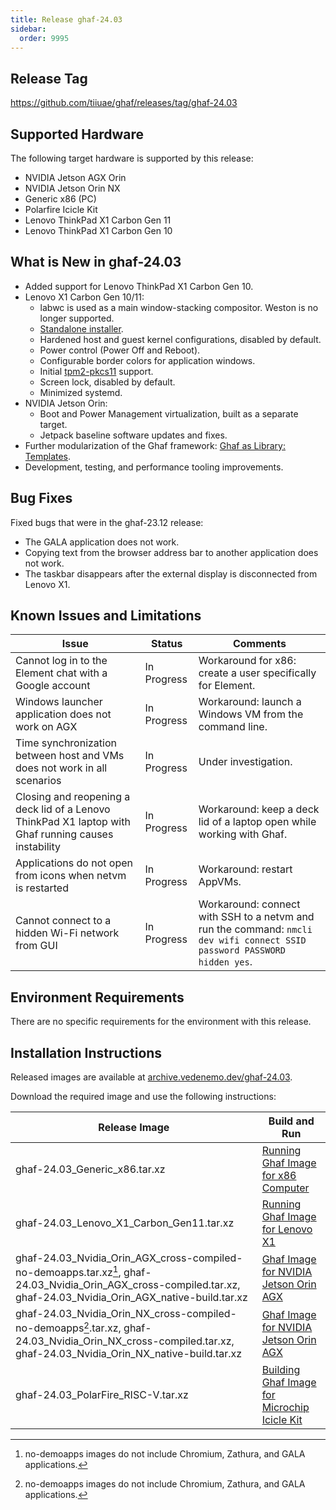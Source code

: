 ```yaml
---
title: Release ghaf-24.03
sidebar:
  order: 9995
---
```


## Release Tag

https://github.com/tiiuae/ghaf/releases/tag/ghaf-24.03

## Supported Hardware

The following target hardware is supported by this release:

- NVIDIA Jetson AGX Orin
- NVIDIA Jetson Orin NX
- Generic x86 (PC)
- Polarfire Icicle Kit
- Lenovo ThinkPad X1 Carbon Gen 11
- Lenovo ThinkPad X1 Carbon Gen 10

## What is New in ghaf-24.03

- Added support for Lenovo ThinkPad X1 Carbon Gen 10.
- Lenovo X1 Carbon Gen 10/11:
  - labwc is used as a main window-stacking compositor. Weston is no longer supported.
  - [Standalone installer](/ghaf/dev/ref/installer).
  - Hardened host and guest kernel configurations, disabled by default.
  - Power control (Power Off and Reboot).
  - Configurable border colors for application windows.
  - Initial [tpm2-pkcs11](https://layers.openembedded.org/layerindex/recipe/333608/) support.
  - Screen lock, disabled by default.
  - Minimized systemd.
- NVIDIA Jetson Orin:
  - Boot and Power Management virtualization, built as a separate target.
  - Jetpack baseline software updates and fixes.
- Further modularization of the Ghaf framework: [Ghaf as Library: Templates](/ghaf/dev/library).
- Development, testing, and performance tooling improvements.

## Bug Fixes

Fixed bugs that were in the ghaf-23.12 release:

- The GALA application does not work.
- Copying text from the browser address bar to another application does not work.
- The taskbar disappears after the external display is disconnected from Lenovo X1.

## Known Issues and Limitations

| Issue                                                                                                | Status      | Comments                                                                                                                 |
| ---------------------------------------------------------------------------------------------------- | ----------- | ------------------------------------------------------------------------------------------------------------------------ |
| Cannot log in to the Element chat with a Google account                                              | In Progress | Workaround for x86: create a user specifically for Element.                                                              |
| Windows launcher application does not work on AGX                                                    | In Progress | Workaround: launch a Windows VM from the command line.                                                                   |
| Time synchronization between host and VMs does not work in all scenarios                             | In Progress | Under investigation.                                                                                                     |
| Closing and reopening a deck lid of a Lenovo ThinkPad X1 laptop with Ghaf running causes instability | In Progress | Workaround: keep a deck lid of a laptop open while working with Ghaf.                                                    |
| Applications do not open from icons when netvm is restarted                                          | In Progress | Workaround: restart AppVMs.                                                                                              |
| Cannot connect to a hidden Wi-Fi network from GUI                                                    | In Progress | Workaround: connect with SSH to a netvm and run the command: `nmcli dev wifi connect SSID password PASSWORD hidden yes`. |

## Environment Requirements

There are no specific requirements for the environment with this release.

## Installation Instructions

Released images are available at [archive.vedenemo.dev/ghaf-24.03](https://archive.vedenemo.dev/ghaf-24.03/).

Download the required image and use the following instructions:

| Release Image                                                                                                                                                          | Build and Run                                                                                                            |
| ---------------------------------------------------------------------------------------------------------------------------------------------------------------------- | ------------------------------------------------------------------------------------------------------------------------ |
| ghaf-24.03_Generic_x86.tar.xz                                                                                                                                          | [Running Ghaf Image for x86 Computer](/ghaf/dev/ref/build_and_run#running-ghaf-image-for-x86-computer)                   |
| ghaf-24.03_Lenovo_X1_Carbon_Gen11.tar.xz                                                                                                                               | [Running Ghaf Image for Lenovo X1](/ghaf/dev/ref/build_and_run#running-ghaf-image-for-lenovo-x1)                         |
| ghaf-24.03_Nvidia_Orin_AGX_cross-compiled-no-demoapps.tar.xz[^note1], ghaf-24.03_Nvidia_Orin_AGX_cross-compiled.tar.xz, ghaf-24.03_Nvidia_Orin_AGX_native-build.tar.xz | [Ghaf Image for NVIDIA Jetson Orin AGX](/ghaf/dev/ref/build_and_run#ghaf-image-for-nvidia-jetson-orin-agx)               |
| ghaf-24.03_Nvidia_Orin_NX_cross-compiled-no-demoapps[^note1].tar.xz, ghaf-24.03_Nvidia_Orin_NX_cross-compiled.tar.xz, ghaf-24.03_Nvidia_Orin_NX_native-build.tar.xz    | [Ghaf Image for NVIDIA Jetson Orin AGX](/ghaf/dev/ref/build_and_run#ghaf-image-for-nvidia-jetson-orin-agx)               |
| ghaf-24.03_PolarFire_RISC-V.tar.xz                                                                                                                                     | [Building Ghaf Image for Microchip Icicle Kit](/ghaf/dev/ref/build_and_run#building-ghaf-image-for-microchip-icicle-kit) |

[^note1]: no-demoapps images do not include Chromium, Zathura, and GALA applications.
